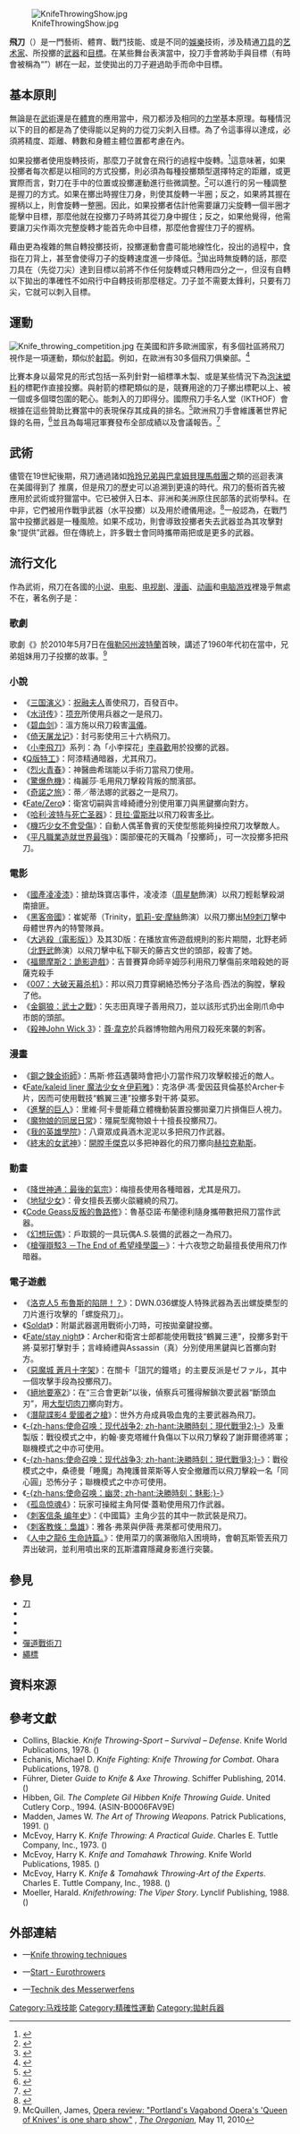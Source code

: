 {{noteTA
|1=zh-cn:发泡胶;zh-hk:發泡膠;zh-tw:保麗龍;
}}
[[File:KnifeThrowingShow.jpg|thumb]]

'''飛刀'''（{{Lang-en|Knife throwing}}）是一門藝術、體育、戰鬥技能、或是不同的[[娛樂|娛樂]]技術，涉及精通{{Link-en|投擲|Throwing}}[[刀|刀具]]的[[艺术家|艺术家]]、所投擲的[[武器|武器]]和[[目標|目標]]。在某些舞台表演當中，投刀手會將助手與目標（有時會被稱為“{{Link-en|靶女|Target girl}}”）綁在一起，並使拋出的刀子避過助手而命中目標。

== 基本原則 ==
無論是在[[武術|武術]]還是在[[体育运动|體育]]的應用當中，飛刀都涉及相同的[[力学|力学]]基本原理。每種情況以下的目的都是為了使得能以足夠的力從刀尖刺入目標。為了令這事得以達成，必須將精度、距離、轉數和身體主體位置都考慮在內。

如果投擲者使用旋轉技術，那麼刀子就會在飛行的過程中旋轉。<ref>{{cite web|title=Physics of knife throwing|url=http://www.knifethrowing.info/physics_of_knife_throwing.html|accessdate=6 June 2020|archive-date=2020-11-11|archive-url=https://web.archive.org/web/20201111225050/https://www.knifethrowing.info/physics_of_knife_throwing.html|dead-url=no}}</ref>這意味著，如果投擲者每次都是以相同的方式投擲，則必須為每種投擲類型選擇特定的距離，或更實際而言，對刀在手中的位置或投擲運動進行些微調整。<ref>{{cite web|title=Knife throwing training|url=https://www.knifethrowing.info/how-to-throw-a-knife.html#knife-throwing-practice|accessdate=6 June 2020|archive-date=2020-11-08|archive-url=https://web.archive.org/web/20201108101711/https://www.knifethrowing.info/how-to-throw-a-knife.html#knife-throwing-practice|dead-url=no}}</ref>可以進行的另一種調整是握刀的方式。如果在擲出時握住刀身，則使其旋轉一半圈；反之，如果將其握在握柄以上，則會旋轉一整圈。因此，如果投擲者估計他需要讓刀尖旋轉一個半圈才能擊中目標，那麼他就在投擲刀子時將其從刀身中握住；反之，如果他覺得，他需要讓刀尖作兩次完整旋轉才能首先命中目標，那麼他會握住刀子的握柄。

藉由更為複雜的無自轉投擲技術，投擲運動會盡可能地線性化，投出的過程中，食指在刀背上，甚至會使得刀子的旋轉速度進一步降低。<ref>{{cite web|title=No spin knife throwing|url=http://www.knifethrowing.info/no_spin_knife_throwing.html|accessdate=6 June 2020|archive-date=2020-11-09|archive-url=https://web.archive.org/web/20201109014749/https://www.knifethrowing.info/no_spin_knife_throwing.html|dead-url=no}}</ref>拋出時無旋轉的話，那麼刀具在（先從刀尖）達到目標以前將不作任何旋轉或只轉用四分之一，但沒有自轉以下拋出的準確性不如飛行中自轉技術那麼穩定。刀子並不需要太鋒利，只要有刀尖，它就可以刺入目標。

== 運動 ==
[[File:Knife_throwing_competition.jpg|thumb]]
在美國和許多歐洲國家，有多個社區將飛刀視作是一項運動，類似於[[射箭|射箭]]。例如，在歐洲有30多個飛刀俱樂部。<ref>{{cite web|title=List of knife throwing clubs in Europe|url=http://www.eurothrowers.org/clubs|accessdate=6 June 2020|archive-date=2020-11-24|archive-url=https://web.archive.org/web/20201124180653/http://www.eurothrowers.org/clubs|dead-url=no}}</ref>

比賽本身以最常見的形式包括一系列針對一組標準木製、或是某些情況下為[[泡沫塑料|泡沫塑料]]的標靶作直接投擲。與射箭的標靶類似的是，競賽用途的刀子擲出標靶以上、被一個或多個環包圍的靶心。能刺入的刀即得分。國際飛刀手名人堂（IKTHOF）會根據在這些贊助比賽當中的表現保存其成員的排名。<ref>{{cite web|title=IKTHOF knife rankings (USA)|url=http://ikthof.com/knife-rankings-temp/|accessdate=3 April 2018|archive-date=2020-07-15|archive-url=https://web.archive.org/web/20200715160639/http://ikthof.com/knife-rankings-temp/|dead-url=no}}</ref>歐洲飛刀手會維護著世界紀錄的名冊，<ref>{{cite web|title=Eurothrowers world records|url=http://www.eurothrowers.org/records|accessdate=6 June 2020|archive-date=2021-04-27|archive-url=https://web.archive.org/web/20210427182300/http://www.eurothrowers.org/records|dead-url=no}}</ref>並且為每場冠軍賽發布全部成績以及會議報告。<ref>{{cite web|title=Eurothrowers championship reports (EU)|url=http://www.eurothrowers.org/meetings|accessdate=6 June 2020|archive-date=2021-04-27|archive-url=https://web.archive.org/web/20210427183300/http://www.eurothrowers.org/meetings|dead-url=no}}</ref>

== 武術 ==
儘管在19世紀後期，飛刀通過諸如[[玲玲馬戲團|玲玲兄弟與巴拿姆貝理馬戲團]]之類的巡迴表演在美國得到了
推廣，但是飛刀的歷史可以追溯到更遠的時代。飛刀的藝術首先被應用於武術或狩獵當中。它已被併入日本、非洲和美洲原住民部落的武術學科。在中非，它們被用作戰爭武器（水平投擲）以及用於禮儀用途。<ref>{{cite book |last1=施密特 |first1=安妮特·M |last2=威斯特迪克 |first2=彼得 |title=刀的尖端。收藏於萊頓國家民族博物館的19世紀非洲中西部民族擲刀（The Cutting Edge. West Central African 19th century throwing knives in the National Museum of Ethnology Leiden） |date=2006 |publisher=National Museum of Ethnology, Leiden, The Netherlands |isbn=9054500077}}</ref>一般認為，在戰鬥當中投擲武器是一種風險。如果不成功，則會導致投擲者失去武器並為其攻擊對象“提供”武器。但在傳統上，許多戰士會同時攜帶兩把或是更多的武器。

== 流行文化 ==
作為武術，飛刀在各國的[[小说|小说]]、[[电影|电影]]、[[电视剧|电视剧]]、[[漫画|漫画]]、[[动画|动画]]和[[电脑游戏|电脑游戏]]裡幾乎無處不在，著名例子是：

=== 歌劇 ===
歌劇《{{Link-en|刀之女王|Queen of Knives}}》於2010年5月7日在[[俄勒冈州|俄勒冈州]][[波特蘭_(俄勒岡州)|波特蘭]]首映，講述了1960年代初在{{Link-en|伯明翰运动|Birmingham campaign|伯明翰發生的學生抗議活動}}當中，兄弟姐妹用刀子投擲的故事。<ref>McQuillen, James, [http://www.oregonlive.com/performance/index.ssf/2010/05/portlands_vagabond_operas_quee.html Opera review: "Portland's Vagabond Opera's 'Queen of Knives' is one sharp show"] {{Wayback|url=http://www.oregonlive.com/performance/index.ssf/2010/05/portlands_vagabond_operas_quee.html |date=20160303225242 }}, ''[[The_Oregonian|The Oregonian]]'', May 11, 2010</ref>

=== 小說 ===
* 《[[三国演义|三国演义]]》：[[祝融夫人|祝融夫人]]善使飛刀，百發百中。
* 《[[水浒传|水浒传]]》：[[项充|项充]]所使用兵器之一是飛刀。
* 《[[碧血剑|碧血剑]]》：溫方施以飛刀殺害[[溫儀|溫儀]]。
* 《[[倚天屠龙记|倚天屠龙记]]》：封弓影使用三十六柄飛刀。
* 《[[小李飛刀|小李飛刀]]》系列：為「小李探花」[[李尋歡|李尋歡]]用於投擲的武器。
* 《[[Q版特工|Q版特工]]》：阿漆精通暗器，尤其飛刀。
* 《[[烈火青春_(小說)|烈火青春]]》：神醫曲希瑞能以手術刀當飛刀使用。
* 《[[驚爆危機|驚爆危機]]》：梅麗莎·毛用飛刀擊殺背叛的關濱部。
* 《[[奇諾之旅|奇諾之旅]]》：蒂／蒂法娜的武器之一是飛刀。
* 《[[Fate/Zero|Fate/Zero]]》：衛宮切嗣與言峰綺禮分別使用軍刀與黑鍵擲向對方。
* 《[[哈利·波特与死亡圣器|哈利·波特与死亡圣器]]》：[[貝拉·雷斯壯|貝拉·雷斯壯]]以飛刀殺害[[多比|多比]]。
* 《[[機巧少女不會受傷|機巧少女不會受傷]]》：自動人偶革魯賓的天使型態能夠操控飛刀攻擊敵人。
* 《[[平凡職業造就世界最強|平凡職業造就世界最強]]》：園部優花的天職為「投擲師」，可一次投擲多把飛刀。

=== 電影 ===
* 《[[國產凌凌漆|國產凌凌漆]]》：搶劫珠寶店事件，凌凌漆（[[周星馳|周星馳]]飾演）以飛刀輕鬆擊殺湖南搶匪。
* 《[[黑客帝國|黑客帝國]]》：崔妮蒂（Trinity，[[凱莉-安·摩絲|凱莉-安·摩絲]]飾演）以飛刀擲出[[M9刺刀|M9刺刀]]擊中母體世界內的特警隊員。
* 《[[大逃殺_(電影)|大逃殺（電影版）]]》及其3D版：在播放宣佈遊戲規則的影片期間，北野老師（[[北野武|北野武]]飾演）以飛刀擊中私下聊天的藤吉文世的頭部，殺害了她。
* 《[[福爾摩斯2：詭影遊戲|福爾摩斯2：詭影遊戲]]》：吉普賽算命師辛姆莎利用飛刀擊傷前來暗殺她的哥薩克殺手
* 《[[007：大破天幕杀机|007：大破天幕杀机]]》：邦以飛刀貫穿網絡恐怖分子洛烏·西法的胸膛，擊殺了他。
* 《[[金鋼狼：武士之戰|金鋼狼：武士之戰]]》：矢志田真理子善用飛刀，並以該形式扔出金剛爪命中市朗的頭部。
* 《[[殺神John_Wick_3|殺神John Wick 3]]》：[[尊·韋克|尊·韋克]]於兵器博物館內用飛刀殺死來襲的刺客。

=== 漫畫 ===
* 《[[鋼之鍊金術師|鋼之鍊金術師]]》：馬斯·修茲遇襲時會把小刀當作飛刀攻擊較接近的敵人。
* 《[[Fate/kaleid_liner_魔法少女☆伊莉雅|Fate/kaleid liner 魔法少女☆伊莉雅]]》：克洛伊·馮·愛因茲貝倫基於Archer卡片，因而可使用戰技“鶴翼三連”投擲多對干將·莫邪。
* 《[[進擊的巨人|進擊的巨人]]》：里維·阿卡曼能藉立體機動裝置投擲拋棄刀片損傷巨人視力。
* 《[[魔物娘的同居日常|魔物娘的同居日常]]》：殭屍型魔物娘十十擅長投擲飛刀。
* 《[[我的英雄學院|我的英雄學院]]》：八齋眾成員酒木泥泥以多把飛刀作武器。
* 《[[終末的女武神|終末的女武神]]》：[[開膛手傑克|開膛手傑克]]以多把神器化的飛刀擲向[[赫拉克勒斯|赫拉克勒斯]]。

=== 動畫 ===
* 《[[降世神通：最後的氣宗|降世神通：最後的氣宗]]》：梅擅長使用各種暗器，尤其是飛刀。
* 《[[地狱少女|地狱少女]]》：骨女擅長丟擲火燄纏繞的飛刀。
* 《[[Code_Geass反叛的魯路修|Code Geass反叛的魯路修]]》：魯基亞諾·布蘭德利隨身攜帶數把飛刀當作武器。
* 《[[幻想玩偶|幻想玩偶]]》：戶取鏡的一具玩偶A.S.裝備的武器之一為飛刀。
* 《[[槍彈辯駁3_－The_End_of_希望峰學園－|槍彈辯駁3 －The End of 希望峰學園－]]》：十六夜惣之助最擅長使用飛刀作暗器。

=== 電子遊戲 ===
* 《[[洛克人5_布魯斯的陷阱！？|洛克人5 布魯斯的陷阱！？]]》：DWN.036螺旋人特殊武器為丟出螺旋槳型的刀片進行攻擊的「螺旋飛刀」。
* 《[[Soldat|Soldat]]》：附屬武器選用戰術小刀時，可按拋棄鍵投擲。
* 《[[Fate/stay_night|Fate/stay night]]》：Archer和衛宮士郎都能使用戰技“鶴翼三連”，投擲多對干將·莫邪打擊對手；言峰綺禮與Assassin（真）分別使用黑鍵與匕首擲向對方。
* 《[[惡魔城_蒼月十字架|惡魔城 蒼月十字架]]》：在關卡「詛咒的鐘塔」的主要反派是ゼファル，其中一個攻擊手段為投擲飛刀。
* 《[[絕地要塞2|絕地要塞2]]》：在“三合會更新”以後，偵察兵可獲得解鎖次要武器“斷頭血刃”，用[[菜刀#肉類用菜刀|大型切肉刀]]擲向對方。
* 《[[潛龍諜影4_愛國者之槍|潛龍諜影4 愛國者之槍]]》：世外方舟成員吸血鬼的主要武器為飛刀。
* 《[[決勝時刻：現代戰爭2|-{zh-hans:使命召唤：现代战争2; zh-hant:決勝時刻：現代戰爭2;}-]]》及重製版：戰役模式之中，約翰·麥克塔維什負傷以下以飛刀擊殺了謝菲爾德將軍；聯機模式之中亦可使用。
* 《[[決勝時刻：現代戰爭3|-{zh-hans:使命召唤：现代战争3; zh-hant:決勝時刻：現代戰爭3;}-]]》：戰役模式之中，桑德曼「睡魔」為掩護普萊斯等人安全撤離而以飛刀擊殺一名「同心圓」恐怖分子；聯機模式之中亦可使用。
* 《[[決勝時刻：魅影|-{zh-hans:使命召唤：幽灵; zh-hant:決勝時刻：魅影;}-]]》
* 《[[孤岛惊魂4|孤岛惊魂4]]》：玩家可操縱主角阿傑·蓋勒使用飛刀作武器。
* 《[[刺客信条_编年史|刺客信条 编年史]]》：《中國篇》主角少芸的其中一款武裝是飛刀。
* 《[[刺客教條：梟雄|刺客教條：梟雄]]》：雅各·弗萊與伊薇·弗萊都可使用飛刀。
* 《[[人中之龍6_生命詩篇。|人中之龍6 生命詩篇。]]》：使用菜刀的廣瀨徹陷入困境時，會朝瓦斯管丟飛刀弄出破洞，並利用噴出來的瓦斯濃霧隱藏身影進行突襲。

== 參見 ==
* [[刀|刀]]
* {{Link-en|穿刺藝術|Impalement arts}}
* {{Link-en|擲斧|Throwing axe}}
* {{Link-en|飛斧|Axe throwing}}
* [[彈道戰術刀|彈道戰術刀]]
* [[繩標|繩標]]
<!-- == 註釋 ==
{{notelist}} -->
== 資料來源 ==
<div class="references-small">
<references />
</div>

== 參考文獻 ==
* Collins, Blackie. ''Knife Throwing-Sport – Survival – Defense''. Knife World Publications, 1978. ({{ISBN|0-940362-03-1}})
* Echanis, Michael D. ''Knife Fighting: Knife Throwing for Combat''. Ohara Publications, 1978. ({{ISBN|0-8975-0058-X}})
* Führer, Dieter ''Guide to Knife & Axe Throwing''. Schiffer Publishing, 2014. ({{ISBN|9780764347795}})
* Hibben, Gil. ''The Complete Gil Hibben Knife Throwing Guide''. United Cutlery Corp., 1994. (ASIN-B0006FAV9E)
* Madden, James W. ''The Art of Throwing Weapons''. Patrick Publications, 1991. ({{ISBN|0-9628825-3-4}})
* McEvoy, Harry K. ''Knife Throwing: A Practical Guide''. Charles E. Tuttle Company, Inc.,  1973. ({{ISBN|0-8048-1099-0}})
* McEvoy, Harry K. ''Knife and Tomahawk Throwing''. Knife World Publications, 1985. ({{ISBN|0-940362-10-4}})
* McEvoy, Harry K. ''Knife & Tomahawk Throwing-Art of the Experts''. Charles E. Tuttle Company, Inc., 1988. ({{ISBN|0-8048-1542-9}})
* Moeller, Harald. ''Knifethrowing: The Viper Story''. Lynclif Publishing, 1988. ({{ISBN|0-921444-00-1}})

== 外部連結 ==
* {{en icon}}—[https://www.knifethrowing.info/how-to-throw-a-knife.html Knife throwing techniques] {{Wayback|url=https://www.knifethrowing.info/how-to-throw-a-knife.html |date=20201108101711 }}
* {{en icon}}—[http://www.eurothrowers.org Start - Eurothrowers] {{Wayback|url=http://www.eurothrowers.org/ |date=20210425145232 }}
* {{de icon}}—[https://www.messerwerfen.de/messerwerfen-lernen.html Technik des Messerwerfens] {{Wayback|url=https://www.messerwerfen.de/messerwerfen-lernen.html |date=20210424165101 }}

[[Category:马戏技能|Category:马戏技能]]
[[Category:精確性運動|Category:精確性運動]]
[[Category:拋射兵器|Category:拋射兵器]]